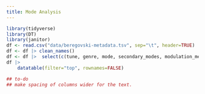 ```yaml
--- 
title: Mode Analysis
---
```


```r
library(tidyverse)
library(DT)
library(janitor)
df <- read.csv("data/beregovski-metadata.tsv", sep="\t", header=TRUE)
df <- df |> clean_names()
df <- df |>  select(c(tune, genre, mode, secondary_modes, modulation_measures, one_mode, mode_notes))
df |>          
    datatable(filter="top", rownames=FALSE)

## to-do
## make spacing of columns wider for the text.

```